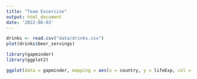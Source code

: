 ```yaml
---
title: "Team Excercise"
output: html_document
date: '2022-06-03'
---
```


```r
drinks <- read.csv("data/drinks.csv")
plot(drinks$beer_servings)
```

```r
library(gapminder)
library(ggplot2)

ggplot(data = gapminder, mapping = aes(x = country, y = lifeExp, col = continent)) + geom_line()
```

